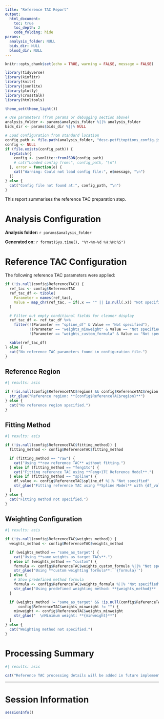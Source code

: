 ```yaml
---
title: "Reference TAC Report"
output:
  html_document:
    toc: true
    toc_depth: 2
    code_folding: hide
params:
  analysis_folder: NULL
  bids_dir: NULL
  blood_dir: NULL
---
```


<!-- For temporary debugging, this defines temporary parameters for the parameterised report -->

<!--  ```{r} -->
<!--  analysis_folder <- "/home/granville/Repositories/OpenNeuro/KaSP_UCBJ_BIDS_mini/derivatives/petfit/Primary_Analysis/" -->
<!--  ``` -->


```r
knitr::opts_chunk$set(echo = TRUE, warning = FALSE, message = FALSE)

library(tidyverse)
library(kinfitr)
library(knitr)
library(jsonlite)
library(plotly)
library(crosstalk)
library(htmltools)

theme_set(theme_light())

# Use parameters (from params or debugging section above)
analysis_folder <- params$analysis_folder %||% analysis_folder
bids_dir <- params$bids_dir %||% NULL

# Load configuration from standard location
config_path <- file.path(analysis_folder, "desc-petfitoptions_config.json")
config <- NULL
if (file.exists(config_path)) {
  tryCatch({
    config <- jsonlite::fromJSON(config_path)
    # cat("Loaded config from:", config_path, "\n")
  }, error = function(e) {
    cat("Warning: Could not load config file:", e$message, "\n")
  })
} else {
  cat("Config file not found at:", config_path, "\n")
}
```

This report summarises the reference TAC preparation step.

# Analysis Configuration

**Analysis folder:** `r params$analysis_folder`

**Generated on:** `r format(Sys.time(), "%Y-%m-%d %H:%M:%S")`

# Reference TAC Configuration

The following reference TAC parameters were applied:

```r
if (!is.null(config$ReferenceTAC)) {
  ref_tac <- config$ReferenceTAC
  ref_tac_df <- tibble(
    Parameter = names(ref_tac),
    Value = map_chr(ref_tac, ~ if(.x == "" || is.null(.x)) "Not specified" else as.character(.x))
  )

  # Filter out empty conditional fields for cleaner display
  ref_tac_df <- ref_tac_df %>%
    filter(!(Parameter == "spline_df" & Value == "Not specified"),
           !(Parameter == "weights_minweight" & Value == "Not specified"),
           !(Parameter == "weights_custom_formula" & Value == "Not specified"))

  kable(ref_tac_df)
} else {
  cat("No reference TAC parameters found in configuration file.")
}
```

## Reference Region

```r
#| results: asis

if (!is.null(config$ReferenceTAC$region) && config$ReferenceTAC$region != "") {
  str_glue("Reference region: **{config$ReferenceTAC$region}**")
} else {
  cat("No reference region specified.")
}
```

## Fitting Method

```r
#| results: asis

if (!is.null(config$ReferenceTAC$fitting_method)) {
  fitting_method <- config$ReferenceTAC$fitting_method

  if (fitting_method == "raw") {
    cat("Using **raw reference TAC** without fitting.")
  } else if (fitting_method == "feng1tc") {
    cat("Fitting reference TAC using **Feng+1TC Reference Model**.")
  } else if (fitting_method == "spline") {
    df_value <- config$ReferenceTAC$spline_df %||% "Not specified"
    str_glue("Fitting reference TAC using **Spline Model** with {df_value} degrees of freedom.")
  }
} else {
  cat("Fitting method not specified.")
}
```

## Weighting Configuration

```r
#| results: asis

if (!is.null(config$ReferenceTAC$weights_method)) {
  weights_method <- config$ReferenceTAC$weights_method

  if (weights_method == "same_as_target") {
    cat("Using **same weights as target TACs**.")
  } else if (weights_method == "custom") {
    formula <- config$ReferenceTAC$weights_custom_formula %||% "Not specified"
    str_glue("Using **custom weighting formula**: `{formula}`")
  } else {
    # Show predefined method formula
    formula <- config$ReferenceTAC$weights_formula %||% "Not specified"
    str_glue("Using predefined weighting method: **{weights_method}**  \nFormula: `{formula}`")
  }

  if (weights_method != "same_as_target" && !is.null(config$ReferenceTAC$weights_minweight) &&
      config$ReferenceTAC$weights_minweight != "") {
    minweight <- config$ReferenceTAC$weights_minweight
    str_glue("  \nMinimum weight: **{minweight}**")
  }
} else {
  cat("Weighting method not specified.")
}
```

# Processing Summary

```r
#| results: asis

cat("Reference TAC processing details will be added in future implementation.")
```

---

# Session Information

```r
sessionInfo()
```
